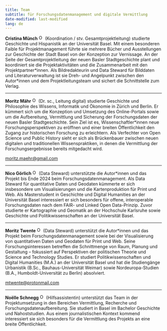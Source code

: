```yaml
---
title: Team
subtitle: für Forschungsdatenmanagement und digitale Vermittlung
date-modified: last-modified
lang: de
---
```


**Cristina Münch** <a href="https://orcid.org/0000-0003-3885-248X" target="_blank">![ORCID](assets/img/ORCID-iD_icon_vector.svg){width="16"}</a> (Koordination / stv. Gesamtprojektleitung) studierte Geschichte und Hispanistik an der Universität Basel. Mit einem besonderen Faible für Projektmanagement führte sie mehrere Bücher und Ausstellungen zur Geschichte der Stadt Basel von der Konzeption zur Vernissage. An der Seite der Gesamtprojektleitung der neuen Basler Stadtgeschichte plant und koordiniert sie die Projektaktivitäten und die Zusammenarbeit mit den Projektpartner\*innen. Als Bildredakteurin und Data Steward für Bilddaten und Literaturverwaltung ist sie Dreh- und Angelpunkt zwischen den Autor\*innen und dem Projektleitungsteam und sichert die Schnittstelle zum Verlag.

<hr>

**Moritz Mähr** <a href="https://orcid.org/0000-0002-1367-1618" target="_blank">![ORCID](assets/img/ORCID-iD_icon_vector.svg){width="16"}</a> (Dr. sc., Leitung digital) studierte Geschichte und Philosophie des Wissens, Informatik und Ökonomie in Zürich und Berlin. Er kümmert sich um die Konzeption und Umsetzung des Online-Portals sowie um die Aufbereitung, Vermittlung und Sicherung der Forschungsdaten der neuen Basler Stadtgeschichte. Sein Ziel ist es, Wissenschaftler\*innen neue Forschungsperspektiven zu eröffnen und einer breiten Öffentlichkeit den Zugang zur historischen Forschung zu erleichtern. Als Verfechter von Open Science und Public History sieht er sich als Brückenbauer zwischen neuen digitalen und traditionellen Wissenspraktiken, in denen die Vermittlung der Forschungsergebnisse bereits mitgedacht wird.

[moritz.maehr\@gmail.com](mailto:moritz.maehr@gmail.com)

<hr>

**Nico Görlich** <a href="https://orcid.org/0000-0003-3860-1488" target="_blank">![ORCID](assets/img/ORCID-iD_icon_vector.svg){width="16"}</a> (Data Steward) unterstützte die Autor\*innen und das Projekt bis Ende 2024 beim Forschungsdatenmanagement. Als Data Steward für quantitative Daten und Geodaten kümmerte er sich insbesondere um Visualisierungen und die Kartenproduktion für Print und Web. Als Masterstudent in Geschichte und Digital Humanities an der Universität Basel interessiert er sich besonders für offene, interoperable Forschungsdaten nach dem FAIR- und Linked Open Data-Prinzip. Zuvor studierte er Kartographie und Geomatik an der Hochschule Karlsruhe sowie Geschichte und Politikwissenschaften an der Universität Basel.

<hr>

**Moritz Twente** <a href="https://orcid.org/0009-0005-7187-9774" target="_blank">![ORCID](assets/img/ORCID-iD_icon_vector.svg){width="16"}</a> (Data Steward) unterstützt die Autor\*innen und das Projekt beim Forschungsdatenmanagement sowie bei der Visualisierung von quantitativen Daten und Geodaten für Print und Web. Seine Forschungsinteressen betreffen die Schnittmenge von Raum, Planung und Gestaltung – fokussiert auf Perspektiven der politischen Theorie und Science and Technology Studies. Er studiert Politikwissenschaften und Digital Humanities (M.A.) an der Universität Basel und hat die Studiengänge Urbanistik (B.Sc., Bauhaus-Universität Weimar) sowie Nordeuropa-Studien (B.A., Humboldt-Universität zu Berlin) absolviert.

[mtwente\@protonmail.com](mailto:mtwente@protonmail.com)

<hr>

**Noëlle Schnegg** <a href="https://orcid.org/0009-0008-5207-6652" target="_blank">![ORCID](assets/img/ORCID-iD_icon_vector.svg){width="16"}</a> (Hilfsassistentin) unterstützt das Team in der Projektumsetzung in den Bereichen Vermittlung, Recherche und Forschungsdatenaufbereitung. Sie studiert in Basel im Bachelor Geschichte und Nahoststudien. Aus einem journalistischen Kontext kommend interessiert sie sich besonders für die Vermittlung des Projekts an eine breite Öffentlichkeit.
